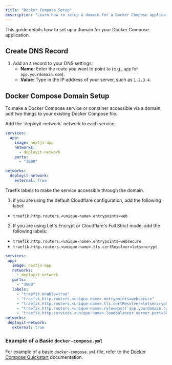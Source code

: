 ```yaml
---
title: "Docker Compose Setup"
description: "Learn how to setup a domain for a Docker Compose application"
---
```


This guide details how to set up a domain for your Docker Compose application.

## Create DNS Record

1. Add an `A` record to your DNS settings:
   - **Name:** Enter the route you want to point to (e.g., `app` for `app.yourdomain.com`).
   - **Value:** Type in the IP address of your server, such as `1.2.3.4`.

## Docker Compose Domain Setup

To make a Docker Compose service or container accessible via a domain, add two things to your existing Docker Compose file.

<Steps>
<Step>
Add the `deployit-network` network to each service.

 
```yaml
services:
  app:
    image: nextjs-app
    networks:
      - deployit-network
    ports:
      - "3000"

networks:
  deployit-network:
    external: true
```
 
</Step>
 
<Step>
 
Traefik labels to make the service accessible through the domain.


1. if you are using the default Cloudflare configuration, add the following label:

- `traefik.http.routers.<unique-name>.entrypoints=web`

2. If you are using Let's Encrypt or Cloudflare's Full Strict mode, add the following labels:

- `traefik.http.routers.<unique-name>.entrypoints=websecure`
- `traefik.http.routers.<unique-name>.tls.certResolver=letsencrypt`


 ```yaml
services:
  app:
    image: nextjs-app
    networks:
      - deployit-network
    ports:
      - "3000"
    labels:
      - "traefik.enable=true"
      - "traefik.http.routers.<unique-name>.entrypoints=websecure"
      - "traefik.http.routers.<unique-name>.tls.certResolver=letsencrypt"
      - "traefik.http.routers.<unique-name>.rule=Host(`app.yourdomain.com`)"
      - "traefik.http.services.<unique-name>.loadbalancer.server.port=3000"
networks:
  deployit-network:
    external: true
```
 
</Step>

 
</Steps>



### Example of a Basic `docker-compose.yml`


For example of a basic `docker-compose.yml` file, refer to the [Docker Compose Quickstart](/docs/core/docker-compose/example#tutorial) documentation. 
